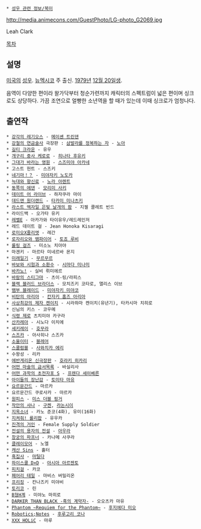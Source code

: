 * [[성우 관련 정보/북미]]

http://media.animecons.com/GuestPhoto/LG-photo_G2069.jpg

Leah Clark

[[목차]]
== 설명 ==
[[미국]]의 [[성우]]. [[뉴멕시코]] 주 출신. [[1979년]] [[12월 20일]]생.

음역이 다양한 편이라 왈가닥부터 청순가련까지 캐릭터의 스펙트럼이 넓은 편이며 싱크로도 상당하다. 가끔 조연으로 얼빵한 소년역을 할 때가 있는데 이때 싱크로가 엄청나다.

== 출연작 ==
 * [[강각의 레기오스]] - [[메이셴 트린덴]]
 * [[강철의 연금술사]] 극장판 : [[샴발라를 정복하는 자]] - [[노아]]
 * [[길티 크라운]] - 유우
 * [[개구리 중사 케로로]] - [[히나타 후유키]]
 * [[그대가 바라는 영원]] - [[스즈미야 아카네]]
 * 고스트 헌트 - 스즈키
 * [[네기마！？]] - [[미야자키 노도카]]
 * [[늑대와 향신료]] - [[노라 아렌트]]
 * [[동쪽의 에덴]] - [[모리미 사키]]
 * [[데이트 어 라이브]] - 하자쿠라 마이
 * [[데드맨 원더랜드]] - [[타카미 미나츠키]]
 * [[라스트 엑자일 은빛 날개의 팜]] - 지젤 콜레트 빈드
 * 라이드백 - 오가타 유키
 * [[레벨E]] - 아카가와 타이유우/레드레인저
 * 레드 데이트 걸 - Jean Honoka Kisaragi
 * [[로미오X줄리엣]] - 레간
 * [[로자리오와 뱀파이어]] - [[토죠 루비]]
 * [[롤링 걸즈]] - 미소노 치아야
 * 마겐키 - 마르타 미네르바 몬지
 * [[미래일기]] - [[무르무르]]
 * [[바보와 시험과 소환수]] - [[시마다 미나미]]
 * [[바카노!]] - 실비 뤼미에르
 * [[바람의 스티그마]] - 츠이-링/라피스
 * [[블랙 블러드 브라더스]] - 모치즈키 코타로, 앨리스 이브
 * [[뱀부 블레이드]] - [[미야자키 미야코]]
 * [[비탄의 아리아]] - [[칸자키 홈즈 아리아]]
 * [[사상최강의 제자 켄이치]] - 시라하마 켄이치(유년기), 타카시마 치히로
 * 신님의 키스 - 코우메
 * [[식령 제로]] 츠치미야 카구라
 * [[산카레아]] - 시노다 이치에
 * [[세키레이]] - [[호무라(세키레이)|호무라]]
 * [[스즈카]] - 아사히나 스즈카
 * [[소울이터]] - [[블레어]]
 * [[스쿨럼블]] - [[사와치카 에리]]
 * 수왕성 - 리카
 * [[에반게리온 신극장판]] - [[호라키 히카리]]
 * [[어떤 마술의 금서목록]] - 바실리사
 * [[어떤 과학의 초전자포 S]] - [[프렌다 세이베른]]
 * [[아이들의 장난감]] - [[아이들의 장난감/등장인물|토미타 마유]]
 * [[요르문간드]] - 마르카
 * 요르문간드 쿠로사카 - 마르카
 * [[원피스(만화)|원피스]] - [[미스 더블 핑거]]
 * [[작안의 샤나]] - [[구켄]], [[라논시이]]
 * [[지옥소녀]] - 카노 준코(4화), 유미(16화)
 * [[지켜줘! 롤리팝]] - 유우카
 * [[진격의 거인]] - Female Supply Soldier
 * [[전설의 용자의 전설]] - [[아우라]]
 * [[창궁의 파프너]] - 카나메 사쿠라
 * [[클레이모어(만화)|클레이모어]] - 노엘
 * [[캐산 Sins]] - 홀터
 * [[흑집사]] - [[마틸다]]
 * [[하이스쿨 D×D]] - [[아시아 아르젠토(하이스쿨 D×D)|아시아 아르젠토]]
 * [[피치걸]] - 카코
 * [[페어리 테일(만화)|페어리 테일]] - 마비스 버밀리온
 * [[프리징]] - 칸나즈키 미야비
 * [[토리코(만화)|토리코]] - 린
 * [[B형H계]] - 미야노 마히로
 * [[DARKER THAN BLACK -흑의 계약자-]] - 오오츠카 마유
 * [[Phantom ~Requiem for the Phantom~]] - [[후지에다 미오]]
 * [[Robotics;Notes]] - [[후루고리 코나]]
 * [[XXX HOLiC]] - 마루
